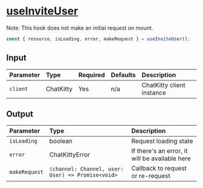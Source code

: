 
<Meta title="Hooks/Users/useInviteUser" />

# <u>useInviteUser</u>

Note: This hook does not make an initial request on mount.

```typescript
const { resource, isLoading, error, makeRequest } = useInviteUser();
```

## Input

| Parameter | Type      | Required | Defaults | Description               |
| :-------- | :-------- | :------- | :------- | :------------------------ |
| `client`  | ChatKitty | Yes      | n/a      | ChatKitty client instance |

## Output

| Parameter     | Type                                              | Description                                    |
| :------------ | :------------------------------------------------ | :--------------------------------------------- |
| `isLoading `  | boolean                                           | Request loading state                          |
| `error`       | ChatKittyError                                    | If there's an error, it will be available here |
| `makeRequest` | `(channel: Channel, user: User) => Promise<void>` | Callback to request or re-request              |
